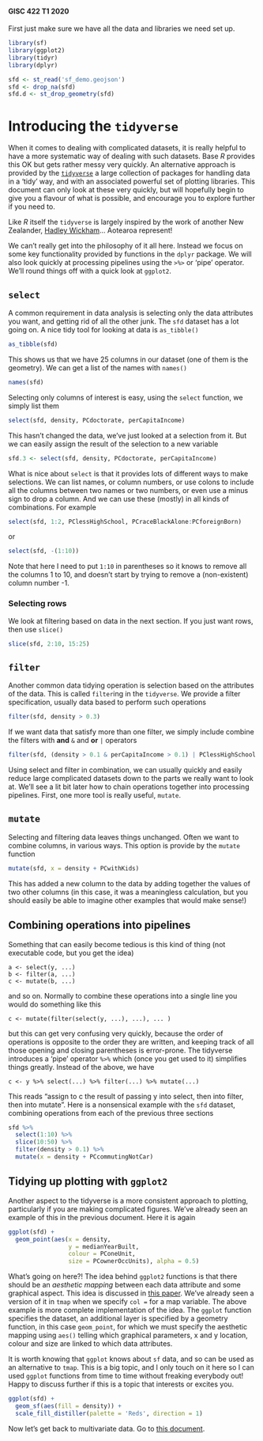 #### GISC 422 T1 2020
First just make sure we have all the data and libraries we need set up.
```r
library(sf)
library(ggplot2)
library(tidyr)
library(dplyr)

sfd <- st_read('sf_demo.geojson')
sfd <- drop_na(sfd)
sfd.d <- st_drop_geometry(sfd)
```
# Introducing the `tidyverse`
When it comes to dealing with complicated datasets, it is really helpful to have a more systematic way of dealing with such datasets. Base *R* provides this OK but gets rather messy very quickly. An alternative approach is provided by the [`tidyverse`](https://www.tidyverse.org/)
 a large collection of packages for handling data in a 'tidy' way, and with an associated powerful set of plotting libraries. This document can only look at these very quickly, but will hopefully begin to give you a flavour of what is possible, and encourage you to explore further if you need to.
 
Like *R* itself the `tidyverse` is largely inspired by the work of another New Zealander, [Hadley Wickham](http://hadley.nz/)... Aotearoa represent!

We can't really get into the philosophy of it all here. Instead we focus on some key functionality provided by functions in the `dplyr` package. We will also look quickly at processing pipelines using the `>%>` or 'pipe' operator. We'll round things off with a quick look at `ggplot2`. 

## `select` 
A common requirement in data analysis is selecting only the data attributes you want, and getting rid of all the other junk. The `sfd` dataset has a lot going on. A nice tidy tool for looking at data is `as_tibble()`
```r
as_tibble(sfd)
```

This shows us that we have 25 columns in our dataset (one of them is the geometry). We can get a list of the names with `names()`
```r
names(sfd)
```

Selecting only columns of interest is easy, using the `select` function, we simply list them
```r
select(sfd, density, PCdoctorate, perCapitaIncome)
```

This hasn't changed the data, we've just looked at a selection from it. But we can easily assign the result of the selection to a new variable
```r
sfd.3 <- select(sfd, density, PCdoctorate, perCapitaIncome)
```

What is nice about `select` is that it provides lots of different ways to make selections. We can list names, or column numbers, or use colons to include all the columns between two names or two numbers, or even use a minus sign to drop a column. And we can use these (mostly) in all kinds of combinations. For example
```r
select(sfd, 1:2, PClessHighSchool, PCraceBlackAlone:PCforeignBorn)
```

or
```r
select(sfd, -(1:10))
```

Note that here I need to put `1:10` in parentheses so it knows to remove all the columns 1 to 10, and doesn't start by trying to remove a (non-existent) column number -1.

### Selecting rows
We look at filtering based on data in the next section. If you just want rows, then use `slice()`
```r
slice(sfd, 2:10, 15:25)
```

## `filter`
Another common data tidying operation is selection based on the attributes of the data. This is called `filter`ing in the `tidyverse`. We provide a filter specification, usually data based to perform such operations
```r
filter(sfd, density > 0.3)
```

If we want data that satisfy more than one filter, we simply include combine the filters with **and** `&` and **or** `|` operators
```r
filter(sfd, (density > 0.1 & perCapitaIncome > 0.1) | PClessHighSchool > 0.5)
```

Using select and filter in combination, we can usually quickly and easily reduce large complicated datasets down to the parts we really want to look at. We'll see a lit bit later how to chain operations together into processing pipelines. First, one more tool is really useful, `mutate`.

## `mutate`
Selecting and filtering data leaves things unchanged. Often we want to combine columns, in various ways. This option is provide by the `mutate` function
```r
mutate(sfd, x = density + PCwithKids)
```

This has added a new column to the data by adding together the values of two other columns (in this case, it was a meaningless calculation, but you should easily be able to imagine other examples that would make sense!)

## Combining operations into pipelines
Something that can easily become tedious is this kind of thing (not executable code, but you get the idea)

    a <- select(y, ...)
    b <- filter(a, ...)
    c <- mutate(b, ...)
    
and so on. Normally to combine these operations into a single line you would do something like this

    c <- mutate(filter(select(y, ...), ...), ... )
    
but this can get very confusing very quickly, because the order of operations is opposite to the order they are written, and keeping track of all those opening and closing parentheses is error-prone. The tidyverse introduces a 'pipe' operator `%>%` which (once you get used to it) simplifies things greatly. Instead of the above, we have

    c <- y %>% select(...) %>% filter(...) %>% mutate(...)
    
This reads "assign to c the result of passing y into select, then into filter, then into mutate". Here is a nonsensical example with the `sfd` dataset, combining operations from each of the previous three sections
```r
sfd %>%
  select(1:10) %>%
  slice(10:50) %>%
  filter(density > 0.1) %>%
  mutate(x = density + PCcommutingNotCar)
```

## Tidying up plotting with `ggplot2`
Another aspect to the tidyverse is a more consistent approach to plotting, particularly if you are making complicated figures. We've already seen an example of this in the previous document. Here it is again
```r
ggplot(sfd) +
  geom_point(aes(x = density,
                 y = medianYearBuilt,
                 colour = PConeUnit,
                 size = PCownerOccUnits), alpha = 0.5)
```

What's going on here?! The idea behind `ggplot2` functions is that there should be an *aesthetic mapping* between each data attribute and some graphical aspect. This idea is discussed in [this paper](http://vita.had.co.nz/papers/layered-grammar.pdf). We've already seen a version of it in `tmap` when we specify `col = ` for a map variable. The above example is more complete implementation of the idea. The `ggplot` function specifies the dataset, an additional layer is specified by a geometry function, in this case `geom_point`, for which we must specify the aesthetic mapping using `aes()` telling which graphical parameters, x and y location, colour and size are linked to which data attributes.

It is worth knowing that `ggplot` knows about `sf` data, and so can be used as an alternative to `tmap`. This is a big topic, and I only touch on it here so I can used `ggplot` functions from time to time without freaking everybody out! Happy to discuss further if this is a topic that interests or excites you.
```r
ggplot(sfd) +
  geom_sf(aes(fill = density)) + 
  scale_fill_distiller(palette = 'Reds', direction = 1)
```

Now let's get back to multivariate data. Go to [this document](03-dimensional-reduction.md).